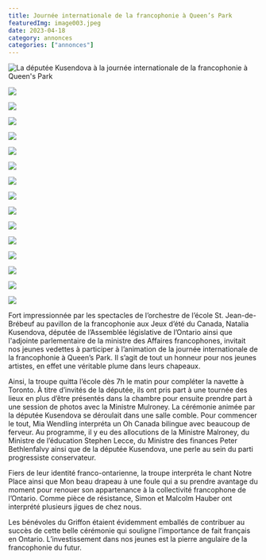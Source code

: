 ```yaml
---
title: Journée internationale de la francophonie à Queen’s Park
featuredImg: image003.jpeg
date: 2023-04-18
category: annonces
categories: ["annonces"]
---
```


![La députée Kusendova à la journée internationale de la francophonie à Queen's Park](image003.jpeg)

<div className="row mb-4">
<div className="col-4">

![](image001.jpeg)
</div>
<div className="col-4">

![](drapeaux.jpeg)
</div>
<div className="col-4">

![](foule.jpeg)
</div>
</div>
<div className="row mb-4">
<div className="col-4">

![](foule-4.jpeg)
</div>
<div className="col-4">

![](groupe-2.jpeg)
</div>
<div className="col-4">

![](groupe-3.jpeg)
</div>
</div>
<div className="row mb-4">
<div className="col-4">

![](lecce.jpeg)
</div>
<div className="col-4">

![](mia.jpeg)
</div>
<div className="col-4">

![](mia-2.jpeg)
</div>
</div>
<div className="row mb-4">
<div className="col-4">

![](ministre-malroney-2.jpeg)
</div>
<div className="col-4">

![](mpp.jpeg)
</div>
<div className="col-4">

![](mpp-2.jpeg)
</div>
</div>
<div className="row mb-4">
<div className="col-4">

![](natalia-3.jpeg)
</div>
<div className="col-4">

![](orchestre-2.jpeg)
</div>
<div className="col-4">

![](simon.jpeg)
</div>
</div>

Fort impressionnée par les spectacles de l’orchestre de l’école St. Jean-de-Brébeuf au pavillon de la francophonie aux Jeux d’été du Canada, Natalia Kusendova, députée de l’Assemblée législative de l’Ontario ainsi que l'adjointe parlementaire de la ministre des Affaires francophones, invitait nos jeunes vedettes à participer à l’animation de la journée internationale de la francophonie à Queen’s Park. Il s’agit de tout un honneur pour nos jeunes artistes, en effet une véritable plume dans leurs chapeaux.

Ainsi, la troupe quitta l’école dès 7h le matin pour compléter la navette à Toronto. À titre d’invités de la députée, ils ont pris part à une tournée des lieux en plus d’être présentés dans la chambre pour ensuite prendre part à une session de photos avec la Ministre Mulroney. La cérémonie animée par la députée Kusendova se déroulait dans une salle comble. Pour commencer le tout, Mia Wendling interpréta un Oh Canada bilingue avec beaucoup de ferveur. Au programme, il y eu des allocutions de la Ministre Malroney, du Ministre de l’éducation Stephen Lecce, du Ministre des finances Peter Bethlenfalvy ainsi que de la députée Kusendova, une perle au sein du parti progressiste conservateur.

Fiers de leur identité franco-ontarienne, la troupe interpréta le chant Notre Place ainsi que Mon beau drapeau à une foule qui a su prendre avantage du moment pour renouer son appartenance à la collectivité francophone de l’Ontario. Comme pièce de résistance, Simon et Malcolm Hauber ont interprété plusieurs jigues de chez nous.

Les bénévoles du Griffon étaient évidemment emballés de contribuer au succès de cette belle cérémonie qui souligne l’importance de fait français en Ontario. L’investissement dans nos jeunes est la pierre angulaire de la francophonie du futur.
